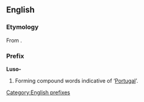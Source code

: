 ==English==
===Etymology===
From {{L.}} {{term|Lusitania|Lūsitānia|Portugal}}.

===Prefix===
'''Luso-'''

# Forming compound words indicative of ‘[[Portugal]]’.

[[Category:English prefixes]]